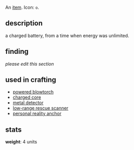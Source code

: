 {{FixTitle}}
An [[items|item]]. Icon: <code><nowiki>o</nowiki></code>.

== description ==

a charged battery, from a time when energy was unlimited.

== finding ==

''please edit this section''

== used in crafting ==

* [[powered blowtorch]]
* [[charged core]]
* [[metal detector]]
* [[low-range rescue scanner]]
* [[personal reality anchor]]

== stats ==

'''weight''': 4 units